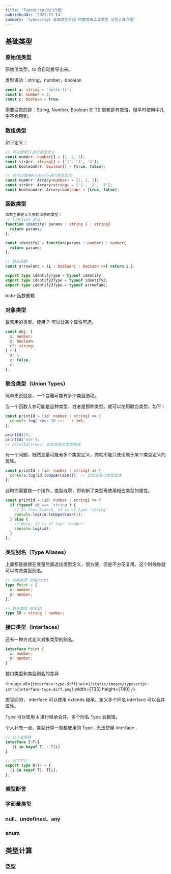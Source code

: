 ```yaml
---
title: 'TypeScript入门介绍'
publishedAt: '2021-11-14'
summary: 'typescript 基础类型介绍 内置常用工具类型 泛型计算介绍'
---
```


## 基础类型

### 原始值类型

原始值类型，ts 会自动推导出来。

类型语法：string，number，boolean

```typescript
const a: string = 'hello ts';
const b: number = 2;
const c: boolean = true;
```

需要注意的是：String, Number, Boolean 在 TS 里都是有效值，但平时使用中几乎不会用到。

### 数组类型

如下定义：

```typescript
// 可以使用[]进行类型定义
const numArr: number[] = [1, 2, 3];
const strArr: string[] = ['1', '2', '3'];
const booleanArr: boolean[] = [true, false];

// 也可以使用Array<T>进行类型定义
const numArr: Arrary<number> = [1, 2, 3];
const strArr: Arrary<string> = ['1', '2', '3'];
const booleanArr: Arrary<boolean> = [true, false];
```

### 函数类型

```typescript
函数主要定义入参和出参的类型：
// function 定义
function identify( params : string ) : string{
  return params;
};

const identify2 = function(params : number) : number{
  return params;
};

// 箭头函数
const arrowFunc = (i : boolean) : boolean =>{ return i };

export type identifyType = typeof identify;
export type identify2Type = typeof identify2;
export type identify3Type = typeof arrowFunc;
```

todo-函数重载

### 对象类型

最常用的类型，使用 ?: 可以让某个属性可选。

```typescript
const obj: {
  x: number;
  z: boolean;
  c?: string;
} = {
  x: 1,
  z: false,
  c: ''
};
```

### 联合类型（Union Types）

简单来说就是，一个变量可能有多个类型选项。

当一个函数入参可能是这种类型，或者是那种类型。就可以使用联合类型。如下：

```typescript
const printId = (id: number | string) => {
  console.log('Your ID is: ' + id);
};

printId(1);
printId('str');
// printId(true); 此处会提示类型错误
```

有一个问题，既然变量可能有多个类型定义，你就不能只使用属于某个类型定义的属性。

```typescript
const printId = (id: number | string) => {
  console.log(id.toUpperCase()); // 此处会提示类型错误
};
```

此时你需要做一个操作，类型收窄，即判断了类型再使用相应类型的属性。

```typescript
const printId = (id: number | string) => {
  if (typeof id === 'string') {
    // In this branch, id is of type 'string'
    console.log(id.toUpperCase());
  } else {
    // Here, id is of type 'number'
    console.log(id);
  }
};
```

### 类型别名（Type Aliases）

上面都是直接在变量后面追加类型定义，很方便，但是不方便复用。这个时候你就可以考虑类型别名。

```typescript
// 对象类型 别名Point
type Point = {
  x: number;
  y: number;
};

// 联合类型 别名ID
type ID = string | number;
```

### 接口类型（Interfaces）

还有一种方式定义对象类型的别名。

```typescript
interface Point {
  x: number;
  y: number;
}
```


接口类型和类型别名的差异

<Image
  alt={`interface-type-diff`}
  src={`/static/images/typescript-intro/interface-type-diff.png`}
  width={733}
  height={740}
/>

搬官网的，
interface 可以使用 extends 继承。定义多个同名 interface 可以合并属性。

Type 可以使用 & 进行继承合并。多个同名 Type 会报错。

个人补充一点，类型计算一般都使用的 Type . 无法使用 interface .

```typescript
// 以下会报错
interface I<T>{
   [i in keyof T] : T[i]
}

// 以下不会
export type D<T> = {
  [i in keyof T]: T[i];
};
```

### 类型断言

### 字面量类型

### null、undefined、any

### enum

## 类型计算

### 泛型
